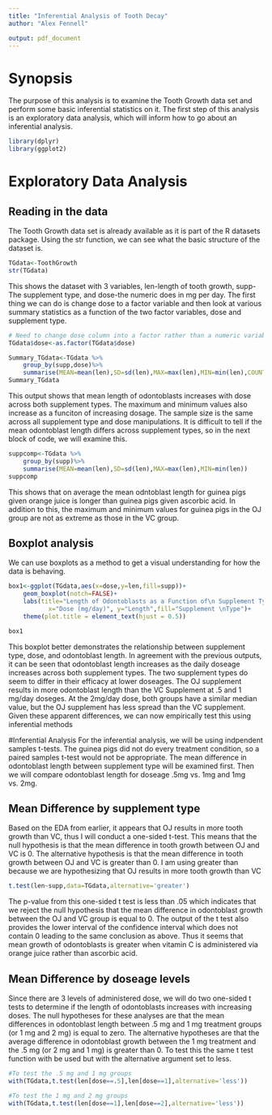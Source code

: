 ```yaml
---
title: "Inferential Analysis of Tooth Decay"
author: "Alex Fennell"

output: pdf_document
---
```

# Synopsis

The purpose of this analysis is to examine the Tooth Growth data set and perform
some basic inferential statistics on it. The first step of this analysis is an
exploratory data analysis, which will inform how to go about an inferential analysis.


```r
library(dplyr)
library(ggplot2)
```
# Exploratory Data Analysis

## Reading in the data
The Tooth Growth data set is already available as it is part of the R datasets
package. Using the str function, we can see what the basic structure of the dataset 
is.

```r
TGdata<-ToothGrowth
str(TGdata)
```

This shows the dataset with 3 variables, len-length of tooth growth, 
supp-The supplement type, and dose-the numeric does in mg per day. The first thing
we can do is change dose to a factor variable and then look at various summary statistics
as a function of the two factor variables, dose and supplement type.

```r
# Need to change dose column into a factor rather than a numeric variable
TGdata$dose<-as.factor(TGdata$dose)

Summary_TGdata<-TGdata %>%
    group_by(supp,dose)%>%
    summarise(MEAN=mean(len),SD=sd(len),MAX=max(len),MIN=min(len),COUNT=n())
Summary_TGdata
```

This output shows that mean length of odontoblasts increases with dose across both
supplement types. The maximum and minimum values also increase as a funciton of 
increasing dosage. The sample size is the same across all supplement type and
dose manipulations. It is difficult to tell if the mean odontoblast length differs
across supplement types, so in the next block of code, we will examine this.

```r
suppcomp<-TGdata %>%
    group_by(supp)%>%
    summarise(MEAN=mean(len),SD=sd(len),MAX=max(len),MIN=min(len))
suppcomp
```
 
 This shows that on average the mean odntoblast length for guinea pigs given 
 orange juice is longer than guinea pigs given ascorbic acid. In addition to this,
 the maximum and minimum values for guinea pigs in the OJ group are not as extreme
 as those in the VC group. 
 
## Boxplot analysis
We can use boxplots as a method to get a visual understanding for how the data is
behaving.

```r
box1<-ggplot(TGdata,aes(x=dose,y=len,fill=supp))+
    geom_boxplot(notch=FALSE)+
    labs(title="Length of Odontoblasts as a Function of\n Supplement Type and Doseage",
           x="Dose (mg/day)", y="Length",fill="Supplement \nType")+
    theme(plot.title = element_text(hjust = 0.5))

box1
```

This boxplot better demonstrates the relationship between supplement type, dose,
and odontoblast length. In agreement with the previous outputs, it can be seen that
odontoblast length increases as the daily doseage increases across both supplement 
types. The two supplement types do seem to differ in their efficacy at lower doseages.
The OJ supplement results in more odontoblast length than the VC Supplement at .5 
and 1 mg/day doseges. At the 2mg/day dose, both groups have a similar median value,
but the OJ supplement has less spread than the VC supplement. Given these apparent 
differences, we can now empirically test this using inferential methods

#Inferential Analysis
For the inferential analysis, we will be using indpendent samples t-tests. The 
guinea pigs did not do every treatment condition, so a paired samples t-test would
not be appropriate. The mean difference in odontoblast length between supplement 
type will be examined first. Then we will compare odontoblast length for doseage
.5mg vs. 1mg and 1mg vs. 2mg.

## Mean Difference by supplement type
Based on the EDA from earlier, it appears that OJ results in more tooth growth 
than VC, thus I will conduct a one-sided t-test. This means that the null hypothesis
is that the mean difference in tooth growth between OJ and VC is 0. The alternative
hypothesis is that the mean difference in tooth growth between OJ and VC is greater
than 0. I am using greater than because we are hypothesizing that OJ results in
more tooth growth than VC

```r
t.test(len~supp,data=TGdata,alternative='greater')
```

The p-value from this one-sided t test is less than .05 which indicates that we 
reject the null hypothesis that the mean difference in odontoblast growth between
the OJ and VC group is equal to 0. The output of the t test also provides the lower
interval of the confidence interval which does not contain 0 leading to the same
conclusion as above. Thus it seems that mean growth of odontoblasts is greater 
when vitamin C is administered via orange juice rather than ascorbic acid.

## Mean Difference by doseage levels
Since there are 3 levels of administered dose, we will do two one-sided t tests
to determine if the length of odontoblasts increases with increasing doses. The null 
hypotheses for these analyses are that the mean differences in odontoblast length
between .5 mg and 1 mg treatment groups (or 1 mg and 2 mg) is equal to zero. The
alternative hypotheses are that the average difference in odontoblast growth 
between the 1 mg treatment and the .5 mg (or 2 mg and 1 mg) is greater than 0. To
test this the same t test function with be used but with the alternative argument
set to less. 

```r
#To test the .5 mg and 1 mg groups
with(TGdata,t.test(len[dose==.5],len[dose==1],alternative='less'))
```

```r
#To test the 1 mg and 2 mg groups
with(TGdata,t.test(len[dose==1],len[dose==2],alternative='less'))
```


